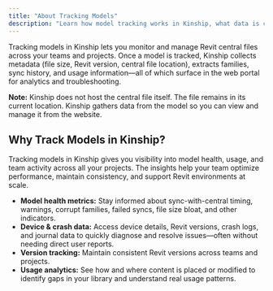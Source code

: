 ```yaml
---
title: "About Tracking Models"
description: "Learn how model tracking works in Kinship, what data is collected, and how this helps teams monitor Revit project health, performance, and content usage."
---
```


Tracking models in Kinship lets you monitor and manage Revit central files across your teams and projects. Once a model is tracked, Kinship collects metadata (file size, Revit version, central file location), extracts families, sync history, and usage information—all of which surface in the web portal for analytics and troubleshooting.

 **Note:** Kinship does not host the central file itself. The file remains in its current location. Kinship gathers data from the model so you can view and manage it from the website.

## Why Track Models in Kinship?

Tracking models in Kinship gives you visibility into model health, usage, and team activity across all your projects. The insights help your team optimize performance, maintain consistency, and support Revit environments at scale.

- **Model health metrics:** Stay informed about sync-with-central timing, warnings, corrupt families, failed syncs, file size bloat, and other indicators.
- **Device & crash data:** Access device details, Revit versions, crash logs, and journal data to quickly diagnose and resolve issues—often without needing direct user reports.
- **Version tracking:** Maintain consistent Revit versions across teams and projects.
- **Usage analytics:** See how and where content is placed or modified to identify gaps in your library and understand real usage patterns.

